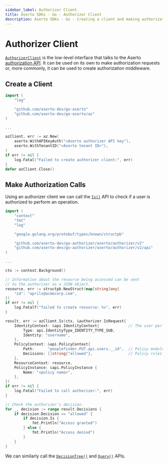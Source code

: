 ```yaml
---
sidebar_label: Authorizer Client
title: Aserto SDKs - Go - Authorizer Client
description: Aserto SDKs - Go - Creating a client and making authorization calls
---
```


# Authorizer Client

[`AuthorizerClient`](https://github.com/aserto-dev/go-authorizer/blob/main/aserto/authorizer/v2/authorizer_grpc.pb.go#L34)
is the low-level interface that talks to the Aserto [authorization API](/docs/authorizer-guide/authz).
It can be used on its own to make authorization requests or, more commonly, it can be used to create authorization
middleware.

## Create a Client

```go
import (
	"log"

	"github.com/aserto-dev/go-aserto"
	"github.com/aserto-dev/go-aserto/az"
)

...

azClient, err := az.New(
	aserto.WithAPIKeyAuth("<Aserto authorizer API key"),
	aserto.WithTenantID("<Aserto tenant ID>"),
)
if err != nil {
	log.Fatal("Failed to create authorizer client:", err)
}
defer azClient.Close()
```

## Make Authorization Calls

Using an authorizer client we can call the [`Is()`](/docs/authorizer-guide/is) API to check if a user is authorized
to perform an operation.

```go
import (
	"context"
	"fmt"
	"log"

	"google.golang.org/protobuf/types/known/structpb"

	"github.com/aserto-dev/go-authorizer/aserto/authorizer/v2"
	"github.com/aserto-dev/go-authorizer/aserto/authorizer/v2/api"
)

...

ctx := context.Background()

// Information about the resource being accessed can be sent
// to the authorizer as a JSON object.
resource, err := structpb.NewStruct(map[string]any{
	"id": "aprils@acmecorp.com",
})
if err != nil {
	log.Fatalf("failed to create resource: %v", err)
}

result, err := azClient.Is(ctx, &authorizer.IsRequest{
	IdentityContext: &api.IdentityContext{             // The user performing the operation.
		Type: api.IdentityType_IDENTITY_TYPE_SUB,
		Identity: "username",
	},
	PolicyContext: &api.PolicyContext{
		Path:      "peoplefinder.PUT.api.users.__id",  // Policy module to evaluate.
		Decisions: []string{"allowed"},                // Policy rules to evaluate.
	},
	ResourceContext: resource,
	PolicyInstance: &api.PolicyInstance {
		Name: "<policy name>",
	},
})
if err != nil {
	log.Fatal("Failed to call authorizer:", err)
}

// Check the authorizer's decision.
for _, decision := range result.Decisions {
	if decision.Decision == "allowed" {
		if decision.Is {
			fmt.Println("Access granted")
		} else {
			fmt.Println("Access denied")
		}
	}
}
```

We can similarly call the [`DecisionTree()`](/docs/authorizer-guide/decisiontree) and
[`Query()`](/docs/authorizer-guide/query) APIs.

